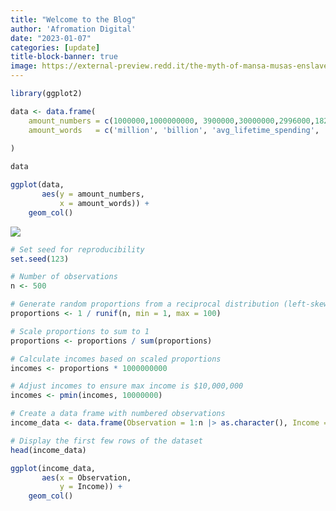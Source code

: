 ```yaml
---
title: "Welcome to the Blog"
author: 'Afromation Digital'
date: "2023-01-07"
categories: [update]
title-block-banner: true
image: https://external-preview.redd.it/the-myth-of-mansa-musas-enslaved-entourage-v0-2eHtJisctiZgvrpMvt2GrWp6GEOZyl0b3caWQ8APuWs.jpg?auto=webp&s=1ddd79e03c7cf4ca28b3c278fa2844e9d9bb6ea8
---
```

```r
library(ggplot2)
```

```r
data <- data.frame(
    amount_numbers = c(1000000,1000000000, 3900000,30000000,2996000,1828000,2244000,3928000),
    amount_words   = c('million', 'billion', 'avg_lifetime_spending', 'avg_lifetime_earnings', 'Median household income_white', 'Median household income_african','Median household income_hispanic','Median household income_asian')
    
)

data
```

```r
ggplot(data,
       aes(y = amount_numbers,
           x = amount_words)) + 
    geom_col()
```

![](https://external-preview.redd.it/the-myth-of-mansa-musas-enslaved-entourage-v0-2eHtJisctiZgvrpMvt2GrWp6GEOZyl0b3caWQ8APuWs.jpg?auto=webp&s=1ddd79e03c7cf4ca28b3c278fa2844e9d9bb6ea8)

```r
# Set seed for reproducibility
set.seed(123)

# Number of observations
n <- 500

# Generate random proportions from a reciprocal distribution (left-skewed)
proportions <- 1 / runif(n, min = 1, max = 100)

# Scale proportions to sum to 1
proportions <- proportions / sum(proportions)

# Calculate incomes based on scaled proportions
incomes <- proportions * 1000000000

# Adjust incomes to ensure max income is $10,000,000
incomes <- pmin(incomes, 10000000)

# Create a data frame with numbered observations
income_data <- data.frame(Observation = 1:n |> as.character(), Income = incomes)

# Display the first few rows of the dataset
head(income_data)
```

```r
ggplot(income_data,
       aes(x = Observation,
           y = Income)) +
    geom_col()
```